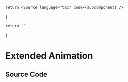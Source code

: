 
    return <Source language="tsx" code={subcomponent} />
}

    return ``
}

# Extended Animation

<Meta isTemplate title="Tailwind/Theme/Extended/Animation" />

<Documentation />

## Source Code

<SourceCode />